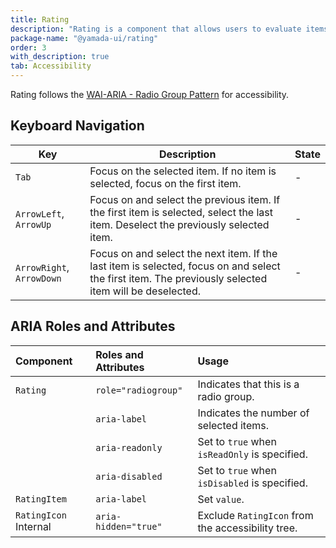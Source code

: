 ```yaml
---
title: Rating
description: "Rating is a component that allows users to evaluate items, presented in the form of icons such as stars or hearts, and visually displays the rating selected by the user."
package-name: "@yamada-ui/rating"
order: 3
with_description: true
tab: Accessibility
---
```


Rating follows the [WAI-ARIA - Radio Group Pattern](https://www.w3.org/WAI/ARIA/apg/patterns/radio/examples/radio-rating/) for accessibility.

## Keyboard Navigation

| Key                       | Description                                                                                                                                              | State |
| ------------------------- | -------------------------------------------------------------------------------------------------------------------------------------------------------- | ----- |
| `Tab`                     | Focus on the selected item. If no item is selected, focus on the first item.                                                                             | -     |
| `ArrowLeft`, `ArrowUp`    | Focus on and select the previous item. If the first item is selected, select the last item. Deselect the previously selected item.                       | -     |
| `ArrowRight`, `ArrowDown` | Focus on and select the next item. If the last item is selected, focus on and select the first item. The previously selected item will be deselected. 　 | -     |

## ARIA Roles and Attributes

| Component                        | Roles and Attributes | Usage                                             |
| :------------------------------- | :------------------- | :------------------------------------------------ |
| `Rating`                         | `role="radiogroup"`  | Indicates that this is a radio group.             |
|                                  | `aria-label`         | Indicates the number of selected items.           |
|                                  | `aria-readonly`      | Set to `true` when `isReadOnly` is specified.     |
|                                  | `aria-disabled`      | Set to `true` when `isDisabled` is specified.     |
| `RatingItem`                     | `aria-label`         | Set `value`.                                      |
| `RatingIcon` <Tag>Internal</Tag> | `aria-hidden="true"` | Exclude `RatingIcon` from the accessibility tree. |
